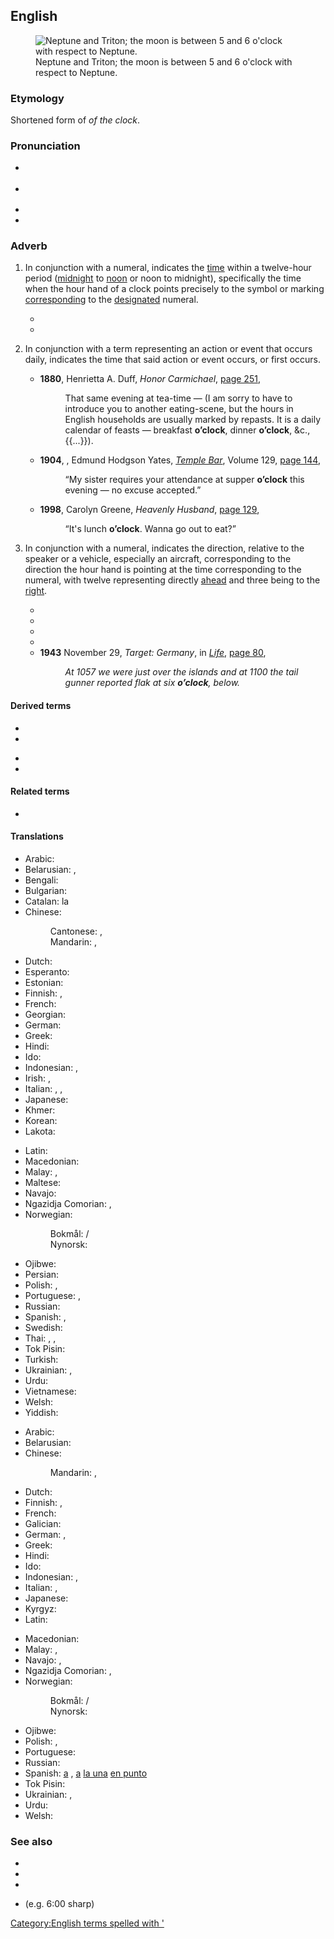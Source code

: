 ==English==
[[File:Neptune and Tritron - GPN-2000-000442.jpg|right|thumb|Neptune and Triton; the moon is between 5 and 6 o'clock with respect to Neptune.]]

===Etymology===
Shortened form of ''of the clock''.

===Pronunciation===
* {{a|UK}} {{IPA|en|/əˈklɒk/|/əʊˈklɒk/}}
* {{a|US}} {{IPA|en|/əˈklɑk/|/oʊˈklɑk/}}
* {{audio|en|En-us-o'clock.ogg|Audio (US)}}
* {{rhymes|en|ɒk}}

===Adverb===
{{en-adv|-|head=[[o']][[clock]]}}

# {{lb|en|modifying a numeral, one to twelve}} In conjunction with a numeral, indicates the [[time]] within a twelve-hour period ([[midnight]] to [[noon]] or noon to midnight), specifically the time when the hour hand of a clock points precisely to the symbol or marking [[corresponding]] to the [[designated]] numeral.
#: {{ux|en|We are expected to be there at six '''o'clock''' in the morning!}}
#: {{ux|en|It is two '''o'clock'''.}}
#: {{ux|en|(''rare'', ''nonstandard'') What '''o'clock''' is it?}}
#* {{quote-book|en|year=1892|year_published='''2011'''|edition=HTML|author=Sir {{w|Arthur Conan Doyle}}|title={{w|The Adventures of Sherlock Holmes}}|url=http://www.gutenberg.org/files/1661/1661-h/1661-h.htm|publisher={{w|The Gutenberg Project}}|passage=I say, Watson, what '''o'clock''' is it?}}
#* {{quote-book|en|year=1935|author=[https://www.goodreads.com/author/show/288354.George_Goodchild George Goodchild]
|title=Death on the Centre Court|chapter=5
|passage=By one '''o'clock''' the place was choc-a-bloc. […] The restaurant was packed, and the promenade between the two main courts and the subsidiary courts was thronged with healthy-looking youngish people, drawn to the Mecca of tennis from all parts of the country.}}
# {{lb|en|jocular}} In conjunction with a term representing an action or event that occurs daily, indicates the time that said action or event occurs, or first occurs.
#* '''1880''', Henrietta A. Duff, ''Honor Carmichael'', [http://books.google.com/books?id=ivMBAAAAQAAJ&q=%22dinner+o%27clock%22&dq=%22dinner+o%27clock%22&hl=en&ei=R_cqTsPtNorsrQfb74WyDQ&sa=X&oi=book_result&ct=result&resnum=7&ved=0CEkQ6AEwBg page 251],
#*: That same evening at tea-time — (I am sorry to have to introduce you to another eating-scene, but the hours in English households are usually marked by repasts. It is a daily calendar of feasts — breakfast '''o’clock''', dinner '''o’clock''', &c.,{{...}}).
#* '''1904''', {{w|George Augustus Sala}}, Edmund Hodgson Yates, ''[[w:Temple Bar (magazine)|Temple Bar]]'', Volume 129, [http://books.google.com/books?id=OU83AAAAMAAJ&q=%22supper+o%27clock%22&dq=%22supper+o%27clock%22&hl=en&ei=hvEqTu3eOcHsrAf4w_mxDQ&sa=X&oi=book_result&ct=result&resnum=5&ved=0CDoQ6AEwBA page 144],
#*: “My sister requires your attendance at supper '''o’clock''' this evening — no excuse accepted.”
#* '''1998''', Carolyn Greene, ''Heavenly Husband'', [http://books.google.com/books?id=ovdrZZmRa_wC&q=%22lunch|luncheon+o%27clock%22&dq=%22lunch|luncheon+o%27clock%22&hl=en&ei=0PUqTuaZIc3JrAfZ3bSyDQ&sa=X&oi=book_result&ct=result&resnum=6&ved=0CD0Q6AEwBQ page 129],
#*: “It's lunch '''o’clock'''. Wanna go out to eat?”
# {{lb|en|with a numeral, one to twelve}} In conjunction with a numeral, indicates the direction, relative to the speaker or a vehicle, especially an aircraft, corresponding to the direction the hour hand is pointing at the time corresponding to the numeral, with twelve representing directly [[ahead]] and three being to the [[right]].
#* {{quote-book|en|title=Birding around the year: when to find birds in North America|author=Aileen R. Lotz|year=1989|passage=It's at nine '''o'clock''' about two feet in from the edge of the branch. You need to know your "''o'clocks''" (nondigital) to spot birds.}}
#* {{quote-book|en|title=The Wellness book|page=86|author=Herbert Benson|coauthors=Eileen M. Stuart, Harvard Medical School. Mind/Body Medical Institute|year=1992|passage=Without moving your head, move your gaze upward to look at twelve '''o’clock'''. Now look down at six '''o’clock'''. Repeat three times, then blink several times, and rest with your eyes closed.}}
#* {{quote-book|en|title=Laboratory outlines in biology--VI|page=22|author=Peter Abramoff|coauthors=Robert G. Thomson|year=1994|passage=Thus, you could tell them to "look at three '''o'clock'''," or "look just off-center toward nine '''o'clock'''," and so forth. Alternatively, in some microscopes a thin black line appears to cut across the field of view}}
#* {{quote-book|en|title=Bird watching for dummies|author=Bill Thompson|year=1997|passage=Three '''o'clock''' and nine '''o'clock''' would be at the outer right and outer left sides of the tree, respectively, and so on. The clock technique is a very helpful way for one bird watcher to direct others to a hard-to-spot perched bird.}}
#* '''1943''' November 29, ''Target: Germany'', in ''[[w:Life (magazine)|Life]]'', [http://books.google.com/books?id=DVcEAAAAMBAJ&pg=PA80&dq=%22flak%22+-intitle:flak&hl=en&ei=4jkpTujsJYjMmAWg8p2ZDA&sa=X&oi=book_result&ct=result&resnum=2&ved=0CCwQ6AEwATgU#v=onepage&q=%22flak%22%20-intitle%3Aflak&f=false page 80],
#*: ''At 1057 we were just over the islands and at 1100 the tail gunner reported flak at six '''o’clock''', below.''

====Derived terms====
{{rel-top|terms derived from o'clock}}
* {{l|en|beer o'clock}}
* {{l|en|o'clockish}}
{{rel-mid}}
* {{l|en|stupid o'clock}}
* {{l|en|wine o'clock}}
{{rel-bottom}}

====Related terms====
* {{l|en|five o'clock shadow}}

====Translations====
{{trans-top|indication of time (''the translations below are of "one o’clock"'')}}
* Arabic: {{t|ar|اَلسَّاعَة اَلْوَاحِدَة|f}}
* Belarusian: {{t|be|гадзі́на|f}} {{qualifier|the number is omitted for one o'clock}}, {{t|be|пе́ршая|f}}
* Bengali: {{t|bn|একটা বাজে}}
* Bulgarian: {{t|bg|еди́н часа́}}
* Catalan: la {{t+|ca|una|f}}
* Chinese:
*: Cantonese: {{t|yue|[[一]][[點鐘]]|sc=Hani}}, {{t|yue|[[一]][[点钟]]|tr=jat1 dim2 zung1|sc=Hani}}
*: Mandarin: {{t|cmn|[[一]][[點鐘]]|sc=Hani}}, {{t|cmn|[[一]][[点钟]]|tr=yī diǎnzhōng|sc=Hani}}
* Dutch: {{t|nl|één [[uur]]}}
* Esperanto: {{t|eo|la unua}}
* Estonian: {{t|et|[[kell]] [[üks]]}}
* Finnish: {{t|fi|[[kello]] [[yksi]]}}, {{t+|fi|yksi}}
* French: {{t|fr|une [[heure]]}}
* Georgian: {{t|fr|პირველი საათი}}
* German: {{t|de|ein [[Uhr]]}}
* Greek: {{t|el|μία η ώρα|f}}
* Hindi: {{t|hi|एक बजा}}
* Ido: {{t|io|un kloko}}
* Indonesian: {{t|id|jam satu}}, {{t|id|pukul satu}}
* Irish: {{t+|ga|a}} {{t+|ga|aon|alt=haon}} {{t|ga|a chlog}}, {{t|ga|a haon a chlog}}
* Italian: {{t|it|l'una}}, {{t|it|l'una [[in punto]]}}, {{t|it|l'una [[esatta]]}}
* Japanese: {{t+|ja|一時|tr=[[いちじ]], ichiji|sc=Jpan}}
* Khmer: {{t+|km|ម៉ោង|tr=maong muəy|alt=ម៉ោងមួយ|sc=Khmr}}
* Korean: {{t+|ko|한시}}
* Lakota: {{t|lkt|mázaškaŋškaŋ}}
{{trans-mid}}
* Latin: {{t|la|[[prima]] [[hora]]}}
* Macedonian: {{t|mk|[[еден]] [[часот]]}}
* Malay: {{t|ms|pukul satu}}, {{t|ms|jam satu}}
* Maltese: {{t|mt|is-siegħa bumm}}
* Navajo: {{t|nv|tʼááłáhádi azlį́į́ʼ}}
* Ngazidja Comorian: {{t|zdj|saya fukare}}, {{t|zdj|saa fukare}}
* Norwegian:
*: Bokmål: {{t+|nb|klokka}} / {{t+|nb|klokken}} {{t+|nb|ett}}
*: Nynorsk: {{t|nn|klokka}} {{t|nn|eitt}}
* Ojibwe: {{t|oj|ingo-diba'iganed}}
* Persian: {{t|fa|ساعت یک|tr=sâ'at yek|sc=fa-Arab}}
* Polish: {{t|pl|pierwsza|f}}, {{t|pl|godzina pierwsza|f}}
* Portuguese: {{t|pt|[[uma]] [[hora]]}}, {{t|pt|[[uma]] ([[hora]]) [[em ponto]]}}
* Russian: {{t+|ru|час|m}} {{qualifier|the number is omitted for one o'clock}}
* Spanish: {{t|es|la [[una#Spanish|una]]}}, {{t|es|la [[una]] [[en punto]]}}
* Swedish: {{t+|sv|klockan}} {{t+|sv|ett}}
* Thai: {{t|th|หนึ่งนาฬิกา|tr=nèung naalígaa}}, {{t|th|ตีหนึ่ง|tr=dtee nèung}} {{qualifier|1 a.m.}}, {{t|th|บ่ายโมง|tr=bàai mohng}} {{qualifier|1 p.m.}}
* Tok Pisin: {{t|tpi|wanpela kilok}}
* Turkish: {{t|tr|[[saat]] bir}}
* Ukrainian: {{t+|uk|годи́на|f|sc=Cyrl}} {{qualifier|the number is omitted for one o'clock}}, {{t|uk|пе́рша|f|sc=Cyrl}}
* Urdu: {{t|ur|ایک بجا|tr=ek bajā|sc=ur-Arab}}
* Vietnamese: {{t|vi|một giờ}}
* Welsh: {{t|cy|[[un]] [[o'r gloch]]}}
* Yiddish: {{t+|yi|זייגער|alt=איינס אַזייגער}}
{{trans-bottom}}

{{trans-top|''the translations below are of "at one o’clock"''}}
* Arabic: {{t|ar|اَلسَّاعَة اَلْوَاحِدَة|f}}
* Belarusian: {{t|be|ў гадзі́ну}}
* Chinese:
*: Mandarin: {{t|cmn|[[一]][[點鐘]]|sc=Hani}}, {{t|cmn|[[一]][[点钟]]|sc=Hani|tr=yī diǎnzhōng}}
* Dutch: {{t|nl|om één [[uur]]}}
* Finnish: {{t|fi|[[kello]] [[yhdeltä]]}}, {{t|fi|yhdeltä}}
* French: {{t|fr|à une heure}}
* Galician: {{t|gl|á unha|f}}
* German: {{t|de|um 1 Uhr}}, {{t|de|um eins}}
* Greek: {{t|el|στις μία η ώρα}}
* Hindi: {{t|hi|एक बजे}}
* Ido: {{t|io|un kloke}}
* Indonesian: {{t|id|pada pukul satu}}, {{t|id|pada jam satu}}
* Italian: {{t|it|[[l']][[una]] [[in punto]]}}, {{t|it|[[l']][[una]] [[esatta]]}}
* Japanese: {{t+|ja|一時|tr=いちじに, ichiji ni|alt=一時に|sc=Jpan}}
* Kyrgyz: {{t|ky|саатта|sc=Cyrl}}
* Latin: {{t|la|primae horae}}
{{trans-mid}}
* Macedonian: {{t|mk|во еден часот}}
* Malay: {{t|ms|pada pukul satu}}, {{t|ms|pada jam satu}}
* Navajo: {{t|nv|tʼááłáhádi oolkił}}, {{t|nv|tʼááłáhádigo}}
* Ngazidja Comorian: {{t|zdj|saya fukare}}, {{t|zdj|saa fukare}}
* Norwegian:
*: Bokmål: {{t+|nb|klokka}} / {{t+|nb|klokken}} {{t+|nb|ett}}
*: Nynorsk: {{t|nn|klokka}} {{t|nn|eitt}}
* Ojibwe: {{t|oj|ingo-diba'iganeg}}
* Polish: {{t|pl|o pierwszej|f}}, {{t|pl|o godzinie pierwszej|f}}
* Portuguese: {{t|pt|[[à]] [[uma]] ([[hora]])}}
* Russian: {{t|ru|[[в]] [[час]]}}
* Spanish: [[a]] {{t|es|la una|f}}, [[a]] [[la una]] [[en punto]]
* Tok Pisin: {{t|tpi|wanpela kilok}}
* Ukrainian: {{t|uk|у годи́ну}}, {{t|uk|о пе́ршій}}
* Urdu: {{t|ur|ایک بجے|tr=ek baje|sc=ur-Arab}}
* Welsh: {{t|cy|[[am]] [[un o'r gloch]]}}
{{trans-bottom}}

===See also===
* {{l|en|Appendix:O'clock|Appendix:O’clock}}
* {{l|en|Appendix:Time}}
* {{projectlink|wikipedia|Clock position}}
* {{l|en|sharp}} (e.g. 6:00 sharp)

{{cln|en|contractions}}
[[Category:English terms spelled with ']]
